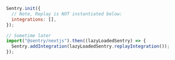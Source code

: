 ```javascript {filename:instrumentation-client.ts}
Sentry.init({
  // Note, Replay is NOT instantiated below:
  integrations: [],
});

// Sometime later
import("@sentry/nextjs").then((lazyLoadedSentry) => {
  Sentry.addIntegration(lazyLoadedSentry.replayIntegration());
});
```
